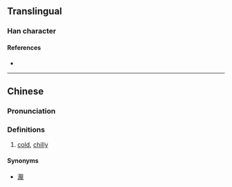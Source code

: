 {{character info/new}}
==Translingual==

===Han character===
{{Han char|rn=85|rad=水|as=14|sn=17|four=|canj=EQBU|ids=⿰氵靘}}

====References====
* {{Han ref|kx=0656.220|dkj=18518|dj=1067.060|hdz=31765.110|uh=6FEA|ud=28650}}

----

==Chinese==
{{zh-forms}}

===Pronunciation===
{{zh-pron
|m=qìng
|c=cing6
|mc=
|oc=
|ma=
|cat=a
}}

===Definitions===
{{zh-hanzi}}

# [[cold]], [[chilly]]

====Synonyms====
*[[㵾]]
